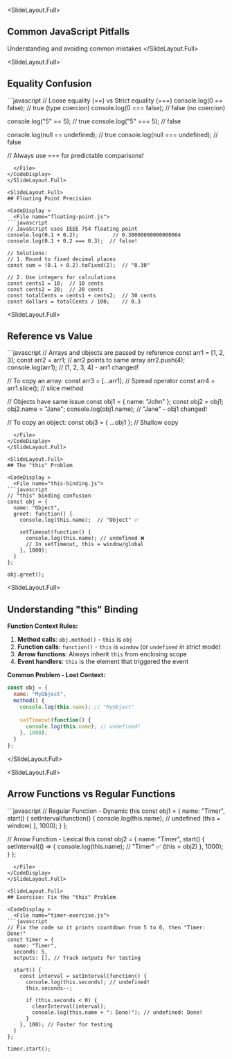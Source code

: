 
<SlideLayout.Full>
## Common JavaScript Pitfalls

Understanding and avoiding common mistakes
</SlideLayout.Full>

<SlideLayout.Full>
## Equality Confusion

<CodeDisplay >
  <File name="equality.js">
```javascript
// Loose equality (==) vs Strict equality (===)
console.log(0 == false);    // true (type coercion)
console.log(0 === false);   // false (no coercion)

console.log("5" == 5);      // true
console.log("5" === 5);     // false

console.log(null == undefined);   // true
console.log(null === undefined);  // false

// Always use === for predictable comparisons!
```
  </File>
</CodeDisplay>
</SlideLayout.Full>

<SlideLayout.Full>
## Floating Point Precision

<CodeDisplay >
  <File name="floating-point.js">
```javascript
// JavaScript uses IEEE 754 floating point
console.log(0.1 + 0.2);           // 0.30000000000000004
console.log(0.1 + 0.2 === 0.3);  // false!

// Solutions:
// 1. Round to fixed decimal places
const sum = (0.1 + 0.2).toFixed(2);  // "0.30"

// 2. Use integers for calculations
const cents1 = 10;  // 10 cents
const cents2 = 20;  // 20 cents
const totalCents = cents1 + cents2;  // 30 cents
const dollars = totalCents / 100;    // 0.3
```
  </File>
</CodeDisplay>
</SlideLayout.Full>

<SlideLayout.Full>
## Reference vs Value

<CodeDisplay >
  <File name="references.js">
```javascript
// Arrays and objects are passed by reference
const arr1 = [1, 2, 3];
const arr2 = arr1;      // arr2 points to same array
arr2.push(4);
console.log(arr1);      // [1, 2, 3, 4] - arr1 changed!

// To copy an array:
const arr3 = [...arr1];  // Spread operator
const arr4 = arr1.slice(); // slice method

// Objects have same issue
const obj1 = { name: "John" };
const obj2 = obj1;
obj2.name = "Jane";
console.log(obj1.name);  // "Jane" - obj1 changed!

// To copy an object:
const obj3 = { ...obj1 };  // Shallow copy
```
  </File>
</CodeDisplay>
</SlideLayout.Full>

<SlideLayout.Full>
## The "this" Problem

<CodeDisplay >
  <File name="this-binding.js">
```javascript
// "this" binding confusion
const obj = {
  name: "Object",
  greet: function() {
    console.log(this.name);  // "Object" ✅
    
    setTimeout(function() {
      console.log(this.name); // undefined ❌
      // In setTimeout, this = window/global
    }, 1000);
  }
};

obj.greet();
```
  </File>
</CodeDisplay>
</SlideLayout.Full>

<SlideLayout.Full>
## Understanding "this" Binding

**Function Context Rules:**
1. **Method calls**: `obj.method()` - `this` is `obj`
2. **Function calls**: `function()` - `this` is `window` (or `undefined` in strict mode)
3. **Arrow functions**: Always inherit `this` from enclosing scope
4. **Event handlers**: `this` is the element that triggered the event

**Common Problem - Lost Context:**
```javascript
const obj = {
  name: "MyObject",
  method() {
    console.log(this.name); // "MyObject"
    
    setTimeout(function() {
      console.log(this.name); // undefined!
    }, 1000);
  }
};
```
</SlideLayout.Full>

<SlideLayout.Full>
## Arrow Functions vs Regular Functions

<CodeDisplay >
  <File name="arrow-vs-regular.js">
```javascript
// Regular Function - Dynamic this
const obj1 = {
  name: "Timer",
  start() {
    setInterval(function() {
      console.log(this.name); // undefined (this = window)
    }, 1000);
  }
};

// Arrow Function - Lexical this
const obj2 = {
  name: "Timer", 
  start() {
    setInterval(() => {
      console.log(this.name); // "Timer" ✅ (this = obj2)
    }, 1000);
  }
};
```
  </File>
</CodeDisplay>
</SlideLayout.Full>

<SlideLayout.Full>
## Exercise: Fix the "this" Problem

<CodeDisplay >
  <File name="timer-exercise.js">
```javascript
// Fix the code so it prints countdown from 5 to 0, then "Timer: Done!"
const timer = {
  name: "Timer",
  seconds: 5,
  outputs: [], // Track outputs for testing
  
  start() {
    const interval = setInterval(function() {
      console.log(this.seconds); // undefined!
      this.seconds--;
      
      if (this.seconds < 0) {
        clearInterval(interval);
        console.log(this.name + ": Done!"); // undefined: Done!
      }
    }, 100); // Faster for testing
  }
};

timer.start();
```
  </File>
</CodeDisplay>
</SlideLayout.Full>